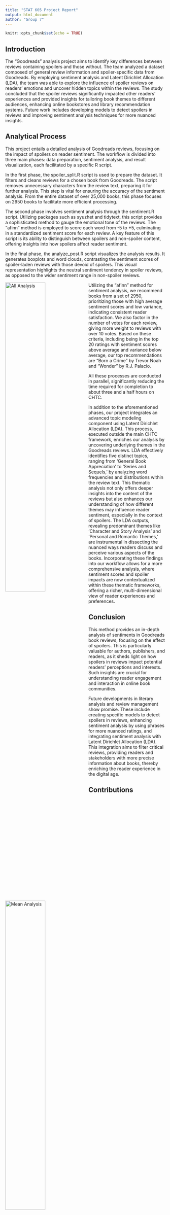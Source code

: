 ```yaml
---
title: "STAT 605 Project Report"
output: html_document
author: "Group 7"
---
```


```r
knitr::opts_chunk$set(echo = TRUE)
```
## Introduction

The “Goodreads” analysis project aims to identify key differences between reviews containing spoilers and those without. The team analyzed a dataset composed of general review information and spoiler-specific data from Goodreads. By employing sentiment analysis and Latent Dirichlet Allocation (LDA), the team was able to explore the influence of spoiler reviews on readers’ emotions and uncover hidden topics within the reviews. The study concluded that the spoiler reviews significantly impacted other readers’ experiences and provided insights for tailoring book themes to different audiences, enhancing online bookstores and library recommendation systems. Future work includes developing models to detect spoilers in reviews and improving sentiment analysis techniques for more nuanced insights. 

## Analytical Process

This project entails a detailed analysis of Goodreads reviews, focusing on the impact of spoilers on reader sentiment. The workflow is divided into three main phases: data preparation, sentiment analysis, and result visualization, each facilitated by a specific R script.

In the first phase, the spoiler_split.R script is used to prepare the dataset. It filters and cleans reviews for a chosen book from Goodreads. The script removes unnecessary characters from the review text, preparing it for further analysis. This step is vital for ensuring the accuracy of the sentiment analysis. From the entire dataset of over 25,000 books, this phase focuses on 2950 books to facilitate more efficient processing.

The second phase involves sentiment analysis through the sentiment.R script. Utilizing packages such as syuzhet and tidytext, this script provides a sophisticated method to gauge the emotional tone of the reviews. The “afinn” method is employed to score each word from -5 to +5, culminating in a standardized sentiment score for each review. A key feature of this script is its ability to distinguish between spoilers and non-spoiler content, offering insights into how spoilers affect reader sentiment.

In the final phase, the analyze_post.R script visualizes the analysis results. It generates boxplots and word clouds, contrasting the sentiment scores of spoiler-laden reviews with those devoid of spoilers. This visual representation highlights the neutral sentiment tendency in spoiler reviews, as opposed to the wider sentiment range in non-spoiler reviews.


<div>
  <img src="./spoiler_sent_analysis/All.png" alt="All Analysis" style="width: 50%; float: left; padding-right: 10px;"/>
  <img src="./spoiler_sent_analysis/Mean.png" alt="Mean Analysis" style="width: 50%; float: left;"/>
</div>

Utilizing the “afinn” method for sentiment analysis, we recommend books from a set of 2950, prioritizing those with high average sentiment scores and low variance, indicating consistent reader satisfaction. We also factor in the number of votes for each review, giving more weight to reviews with over 10 votes. Based on these criteria, including being in the top 20 ratings with sentiment scores above average and variance below average, our top recommendations are “Born a Crime” by Trevor Noah and “Wonder” by R.J. Palacio.

All these processes are conducted in parallel, significantly reducing the time required for completion to about three and a half hours on CHTC.

In addition to the aforementioned phases, our project integrates an advanced topic modeling component using Latent Dirichlet Allocation (LDA). This process, executed outside the main CHTC framework, enriches our analysis by uncovering underlying themes in the Goodreads reviews. LDA effectively identifies five distinct topics, ranging from 'General Book Appreciation' to 'Series and Sequels,' by analyzing word frequencies and distributions within the review text. This thematic analysis not only offers deeper insights into the content of the reviews but also enhances our understanding of how different themes may influence reader sentiment, especially in the context of spoilers. The LDA outputs, revealing predominant themes like 'Character and Story Analysis' and 'Personal and Romantic Themes,' are instrumental in dissecting the nuanced ways readers discuss and perceive various aspects of the books. Incorporating these findings into our workflow allows for a more comprehensive analysis, where sentiment scores and spoiler impacts are now contextualized within these thematic frameworks, offering a richer, multi-dimensional view of reader experiences and preferences.

## Conclusion

This method provides an in-depth analysis of sentiments in Goodreads book reviews, focusing on the effect of spoilers. This is particularly valuable for authors, publishers, and readers, as it sheds light on how spoilers in reviews impact potential readers' perceptions and interests. Such insights are crucial for understanding reader engagement and interaction in online book communities.

Future developments in literary analysis and review management show promise. These include creating specific models to detect spoilers in reviews, enhancing sentiment analysis by using phrases for more nuanced ratings, and integrating sentiment analysis with Latent Dirichlet Allocation (LDA). This integration aims to filter critical reviews, providing readers and stakeholders with more precise information about books, thereby enriching the reader experience in the digital age.

## Contributions

| Members       | Proposal | Coding | Presentation | Report |
|---------------|----------|--------|--------------|--------|
| Philip Lin    |    1     |    1   |       1      |    1   |
| Yanrun Lu     |    1     |    1   |       1      |    1   |
| Xiaoyang Wang |    1     |    1   |       1      |    1   |
| Ziang Zeng    |    1     |    1   |       1      |    1   |
| Chixu Ni      |    1     |    1   |       1      |    1   |